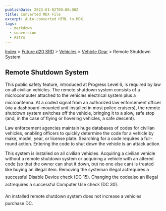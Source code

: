 ```yaml
---
publishDate: 2023-01-02T00:00:00Z
title: Converted MDX File
excerpt: Auto-converted HTML to MDX.
tags:
  - markdown
  - conversion
  - Astro
---
```


[Index](-index) > [Future d20 SRD](future-d20-srd-index) > [Vehicles](future-d20-srd-vehicles-index) > [Vehicle Gear](future-d20-srd-vehicles-vehicle-gear-index) > Remote Shutdown System

## Remote Shutdown System

This public safety feature, introduced at Progress Level 6, is required by law on all civilian vehicles. The remote shutdown system consists of a microcomputer attached to the vehicles electrical system plus a microantenna. At a coded signal from an authorized law enforcement officer (via a dashboard-mounted unit installed in most police cruisers), the remote shutdown system switches off the vehicle, bringing it to a slow, safe stop (and, in the case of flying or hovering vehicles, a safe descent).

Law enforcement agencies maintain huge databases of codes for civilian vehicles, enabling officers to quickly determine the code for a vehicle by make, model, year, or license plate. Searching for a code requires a full-round action. Entering the code to shut down the vehicle is an attack action.

This system is installed on all civilian vehicles. Acquiring a civilian vehicle without a remote shutdown system or acquiring a vehicle with an altered code (so that the owner can shut it down, but no one else can) is treated like buying an illegal item. Removing the systeman illegal actrequires a successful Disable Device check (DC 15). Changing the codealso an illegal actrequires a successful Computer Use check (DC 30).

An installed remote shutdown system does not increase a vehicles purchase DC.
